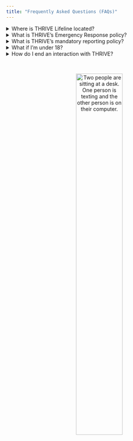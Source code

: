 ```yaml
---
title: "Frequently Asked Questions (FAQs)"
---
```


<details>
  <summary>Where is THRIVE Lifeline located?</summary>
  <br>
  <p>The 313 area code is registered to Detroit, MI, but our Crisis Responders are 
  located globally, throughout multiple countries and time zones.</p>
  <br>
</details>

<details>
  <summary>What is THRIVE's Emergency Response policy?</summary>
  <br>
  <p>THRIVE Lifeline does not call emergency services for people that are at 
  risk of harming themselves without their consent. 
  However, we are obligated to report credible threats of homicide to the 
  proper authorities if deescalation isn't possible.</p>
  <br>
</details>


<details>
  <summary>What is THRIVE's mandatory reporting policy?</summary>
  <br>
  <p>We are mandated reporters for child abuse and elder abuse. 
  Being a mandated reporter means that we will file a report if you share 
  specific details necessary for filing that report. 
  Whether or not you share this information is completely voluntary.</p>
  <br>
</details>

<details>
  <summary>What if I'm under 18?</summary>
  <br>
  <p>For legal reasons, THRIVE Lifeline serves people that are 18 years of age 
  or older. If you are under 18 and need support, we recommend reaching out to 
  [**Boys Town National Hotline**](https://www.boystown.org/hotline/Pages/default.aspx) 
  (call <a href="tel:+18004483000">+1.800.448.3000</a> or text VOICE to 
  <a href="sms:20121&body=VOICE">20121</a>). 
  If you are a minor and are seeking support for LGBTQ2S+ issues, we recommend 
  reaching out to [**The Trevor Project**](https://www.thetrevorproject.org/) 
  (call <a href="tel:+18664887386">+1.866.488.7386</a> or text START to <a href="sms:678678&body=START">678-678</a>).</p>
  <br>
</details>

<details>
  <summary>How do I end an interaction with THRIVE?</summary>
  <br>
  <p>You can text "STOP" to end a conversation at any time. 
  Our Crisis Responders will not respond further, and there will not be a 
  message verifying that you have decided to stop messaging us. 
  If you otherwise share that you're now busy and need to go, we will end the 
  conversation.</p>
  <br>
</details>

<br>

<center>

<img src="images/pp_1_desk.png" alt="Two people are sitting at a desk. 
One person is texting and the other person is on their computer." 
style="width: 50%; height: 50%"/>

</center>
